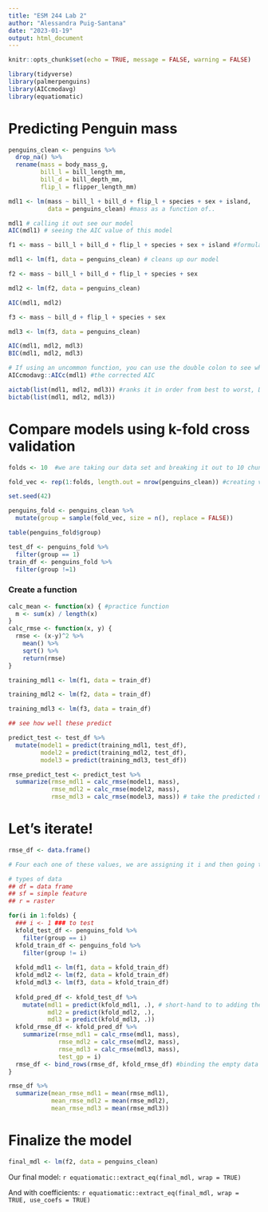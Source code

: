```yaml
---
title: "ESM 244 Lab 2"
author: "Alessandra Puig-Santana"
date: "2023-01-19"
output: html_document
---
```


```r
knitr::opts_chunk$set(echo = TRUE, message = FALSE, warning = FALSE)

library(tidyverse)
library(palmerpenguins)
library(AICcmodavg)
library(equatiomatic)
```

# Predicting Penguin mass

```r
penguins_clean <- penguins %>%
  drop_na() %>%
  rename(mass = body_mass_g,
         bill_l = bill_length_mm,
         bill_d = bill_depth_mm,
         flip_l = flipper_length_mm)

mdl1 <- lm(mass ~ bill_l + bill_d + flip_l + species + sex + island, 
           data = penguins_clean) #mass as a function of..

mdl1 # calling it out see our model
AIC(mdl1) # seeing the AIC value of this model
```

```r
f1 <- mass ~ bill_l + bill_d + flip_l + species + sex + island #formula 1

mdl1 <- lm(f1, data = penguins_clean) # cleans up our model

f2 <- mass ~ bill_l + bill_d + flip_l + species + sex

mdl2 <- lm(f2, data = penguins_clean)

AIC(mdl1, mdl2)

f3 <- mass ~ bill_d + flip_l + species + sex

mdl3 <- lm(f3, data = penguins_clean)

AIC(mdl1, mdl2, mdl3)
BIC(mdl1, mdl2, mdl3)

# If using an uncommon function, you can use the double colon to see what package that it came from
AICcmodavg::AICc(mdl1) #the corrected AIC

aictab(list(mdl1, mdl2, mdl3)) #ranks it in order from best to worst, Delta shows that there is evidence that #1 model is better than the rest
bictab(list(mdl1, mdl2, mdl3))
```


# Compare models using k-fold cross validation 

```r
folds <- 10  #we are taking our data set and breaking it out to 10 chunks and will test

fold_vec <- rep(1:folds, length.out = nrow(penguins_clean)) #creating vectors to classify and organize our data

set.seed(42)

penguins_fold <- penguins_clean %>%
  mutate(group = sample(fold_vec, size = n(), replace = FALSE))

table(penguins_fold$group)

test_df <- penguins_fold %>%
  filter(group == 1)
train_df <- penguins_fold %>%
  filter(group !=1)
```

### Create a function

```r
calc_mean <- function(x) { #practice function
  m <- sum(x) / length(x)
}
calc_rmse <- function(x, y) {
  rmse <- (x-y)^2 %>%
    mean() %>%
    sqrt() %>%
    return(rmse)
}
```

```r
training_mdl1 <- lm(f1, data = train_df)

training_mdl2 <- lm(f2, data = train_df)

training_mdl3 <- lm(f3, data = train_df)

## see how well these predict

predict_test <- test_df %>%
  mutate(model1 = predict(training_mdl1, test_df),
         model2 = predict(training_mdl2, test_df),
         model3 = predict(training_mdl3, test_df))

rmse_predict_test <- predict_test %>%
  summarize(rmse_mdl1 = calc_rmse(model1, mass),
            rmse_mdl2 = calc_rmse(model2, mass),
            rmse_mdl3 = calc_rmse(model3, mass)) # take the predicted mass to subtract by the known mass adn then we will take the square them, then average them, and then square root them to see how far are the predicted values are from the known values. It tells us how well are our predictions. We want to see which one has the lowest value. 
```

# Let's iterate!
```r
rmse_df <- data.frame()

# Four each one of these values, we are assigning it i and then going to do something with it. Start the loops, we will be repeating the steps above of the cross validation 

# types of data
## df = data frame 
## sf = simple feature
## r = raster

for(i in 1:folds) {
  ### i <- 1 ### to test
  kfold_test_df <- penguins_fold %>%
    filter(group == i)
  kfold_train_df <- penguins_fold %>%
    filter(group != i) 
  
  kfold_mdl1 <- lm(f1, data = kfold_train_df)
  kfold_mdl2 <- lm(f2, data = kfold_train_df)
  kfold_mdl3 <- lm(f3, data = kfold_train_df)
  
  kfold_pred_df <- kfold_test_df %>%
    mutate(mdl1 = predict(kfold_mdl1, .), # short-hand to to adding the data frame its working on
           mdl2 = predict(kfold_mdl2, .),
           mdl3 = predict(kfold_mdl3, .))
  kfold_rmse_df <- kfold_pred_df %>%
    summarize(rmse_mdl1 = calc_rmse(mdl1, mass),
              rmse_mdl2 = calc_rmse(mdl2, mass),
              rmse_mdl3 = calc_rmse(mdl3, mass),
              test_gp = i)
  rmse_df <- bind_rows(rmse_df, kfold_rmse_df) #binding the empty data frame to our results
}

rmse_df %>%
  summarize(mean_rmse_mdl1 = mean(rmse_mdl1),
            mean_rmse_mdl2 = mean(rmse_mdl2),
            mean_rmse_mdl3 = mean(rmse_mdl3))
```

# Finalize the model
```r
final_mdl <- lm(f2, data = penguins_clean)
```

 Our final model:
 `r equatiomatic::extract_eq(final_mdl, wrap = TRUE)`
 
 And with coefficients:
 `r equatiomatic::extract_eq(final_mdl, wrap = TRUE, use_coefs = TRUE)`
